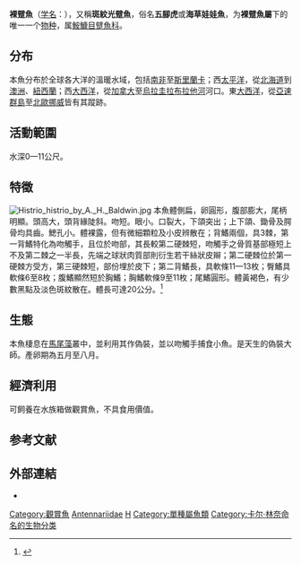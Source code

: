 {{CJK-New-Char|29F7E|29F8C|ver=B}}
{{Speciesbox
| image=Histrio histrio.jpg
| status = LC
| status system=iucn3.1
| status ref={{r|IUCN}}
| display parents=2
| parent authority = [[Johann_Gotthelf_Fischer_von_Waldheim|G. Fischer]], 1813
| taxon = Histrio histrio
| authority =  ([[Linnaeus|Linnaeus]], 1758)
| synonyms ={{collapsible list|{{taxon list
 |*''Chironectes nesogallicus''|<br>Valenciennes, 1837
 |*''Antennarius barbatulus''|<br>Eydoux & Souleyet, 1850
 |*''Lophius geographicus''|<br>Quoy & Gaimard, 1825
 |*''Pterophrynoides gibbus''|<br>Mitchill, 1815
 |*''Pterophryne gibba''|<br>Mitchill, 1815
 |*''Histrio jagua''|<br>Nichols, 1920
 |*''Chironectes barbatulus''|<br>Eydoux & Souleyet, 1850
 |*''Lophius histrio''|<br>Linnaeus, 1758
 |*''Antennarius inops''|<br>Poey, 1881
 |*''Antennarius raninus''|<br>Tilesius, 1809
 |*''Antennarius histrio''|<br>Linnaeus, 1758
 |*''Historio gibbus''|<br>Mitchill, 1815
 |*''Lophius calico''|<br>Mitchill, 1818
 |*''Antenarius mesogallicus''|<br>Valenciennes, 1837
 |*''Antennarius gibbus''|<br>Mitchill, 1815
 |*''Lophius gibba''|<br>Mitchill, 1815
 |*''Chironectes pictus''|<br>Valenciennes, 1837
 |*''Chironectes laevigatus''|<br>Cuvier, 1817
 |*''Chironectes sontagii''|<br>Müller, 1865
 |*''Chironectes variegatus''|<br>Rafinesque, 1814
 }}{{taxon list
 |*''Cheironectes laevigatus''|<br>Cuvier, 1817
 |*''Chironectes gibbus''|<br>Mitchill, 1815
 }}}}
}}

'''裸躄魚'''（[[学名|学名]]：{{lang|la|''Histrio histrio''}}），又稱'''斑紋光躄魚'''，俗名'''五腳虎'''或'''海草娃娃魚'''，为'''裸躄魚屬'''下的唯一一个[[物种|物种]]，属[[鮟鱇目|鮟鱇目]][[躄魚科|躄魚科]]。

==分布==
本魚分布於全球各大洋的溫暖水域，包括[[南非|南非]]至[[斯里蘭卡|斯里蘭卡]]；西[[太平洋|太平洋]]，從[[北海道|北海道]]到[[澳洲|澳洲]]、[[紐西蘭|紐西蘭]]；西[[大西洋|大西洋]]，從[[加拿大|加拿大]]至[[烏拉圭|烏拉圭]][[拉布拉他河|拉布拉他河]]河口。東[[大西洋|大西洋]]，從[[亞速群島|亞速群島]]至[[北歐|北歐]][[挪威|挪威]]皆有其蹤跡。

==活動範圍==
水深0—11公尺。

==特徵==
[[File:Histrio_histrio_by_A._H._Baldwin.jpg|thumb]]
本魚體側扁，卵圓形，腹部膨大，尾柄明顯。頭高大，頭背緣陡斜。吻短。眼小。口裂大，下頜突出；上下頜、鋤骨及腭骨均具齒。鰓孔小。體裸露，但有微細顆粒及小皮辨散在；背鰭兩個，具3棘，第一背鰭特化為吻觸手，且位於吻部，其長較第二硬棘短，吻觸手之骨質基部極短上不及第二棘之一半長，先端之球狀肉質部則衍生若干絲狀皮辮；第二硬棘位於第一硬棘方受方，第三硬棘短，部份埋於皮下；第二背鰭長，具軟條11—13枚；臀鰭具軟條6至8枚；腹鰭顯然短於胸鰭；胸鰭軟條9至11枚；尾鰭圓形。體黃褐色，有少數黑點及淡色斑紋散在。體長可達20公分。<ref>{{Cite web |url=http://fishdb.sinica.edu.tw/chi/species.php?id=217_010 |title=台灣魚類資料庫 |accessdate=2009-03-02 |archive-date=2016-03-04 |archive-url=https://web.archive.org/web/20160304185608/http://fishdb.sinica.edu.tw/chi/species.php?id=217_010 |dead-url=no }}</ref>

==生態==
本魚棲息在[[馬尾藻|馬尾藻]]叢中，並利用其作偽裝，並以吻觸手捕食小魚。是天生的偽裝大師。產卵期為五月至八月。

==經濟利用==
可飼養在水族箱做觀賞魚，不具食用價值。

==参考文献==
{{reflist|refs=
<ref name=IUCN>McEachran, J.D., Polanco Fernandez, A. & Russell, B. 2015. ''Histrio histrio'' (errata version published in 2017). ''The IUCN Red List of Threatened Species'' 2015: e.T190183A115312798. http://dx.doi.org/10.2305/IUCN.UK.2015-4.RLTS.T190183A16510502.en. Downloaded on 27 September 2019.</ref>
}}

==外部連結==
* {{TaiBNET| zh=斑紋光躄魚 | id=381146 | binomial=Histrio histrio | authority=Linnaeus, 1758 | var= | accessdate=2013-01-24}}
{{Taxonbar|from=Q1113162}}

[[Category:觀賞魚|Category:觀賞魚]]
[[Category:躄魚科|Antennariidae]]
[[Category:1758年描述的魚類|H]]
[[Category:單種屬魚類|Category:單種屬魚類]]
[[Category:卡尔·林奈命名的生物分类|Category:卡尔·林奈命名的生物分类]]